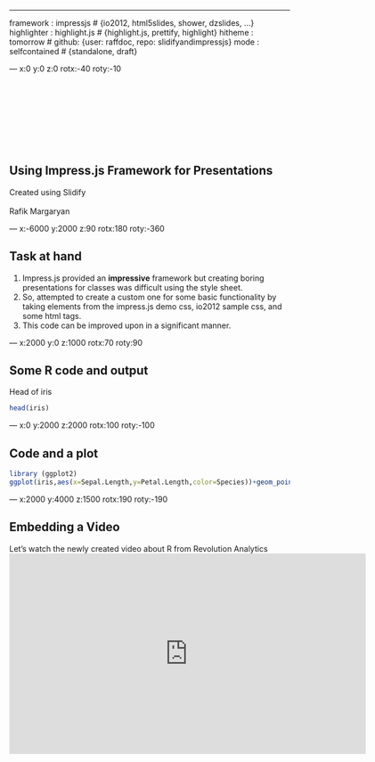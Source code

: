 ---
framework   : impressjs   # {io2012, html5slides, shower, dzslides, ...}
highlighter : highlight.js  # {highlight.js, prettify, highlight}
hitheme     : tomorrow      # 
github: {user: raffdoc, repo: slidifyandimpressjs}
mode        : selfcontained # {standalone, draft}


---  x:0 y:0 z:0 rotx:-40 roty:-10 

<br><br><br><br><br><br><br>

## Using Impress.js Framework for Presentations
  
Created using Slidify <br><br>
<super> Rafik Margaryan

---  x:-6000 y:2000 z:90 rotx:180 roty:-360 
  
## Task at hand
  
1. Impress.js provided an **impressive** framework but creating boring presentations for classes was difficult using the style sheet. 
2. So, attempted to create a custom one for some basic functionality by taking elements from the impress.js demo css, io2012 sample css, and some html tags.
3. This code can be improved upon in a significant manner.

---  x:2000 y:0 z:1000 rotx:70 roty:90

## Some R code and output

Head of iris

```r
head(iris)
```

--- x:0 y:2000 z:2000 rotx:100 roty:-100 

## Code and a plot

```r
library (ggplot2)
ggplot(iris,aes(x=Sepal.Length,y=Petal.Length,color=Species))+geom_point()+ geom_smooth (method=loess)

```

--- x:2000 y:4000 z:1500 rotx:190 roty:-190

## Embedding a Video

Let's watch the newly created video about R from Revolution Analytics  
<center>
<iframe width="640" height="360" src="http://www.youtube.com/embed/TR2bHSJ_eck?feature=player_embedded" frameborder="0" allowfullscreen></iframe>




